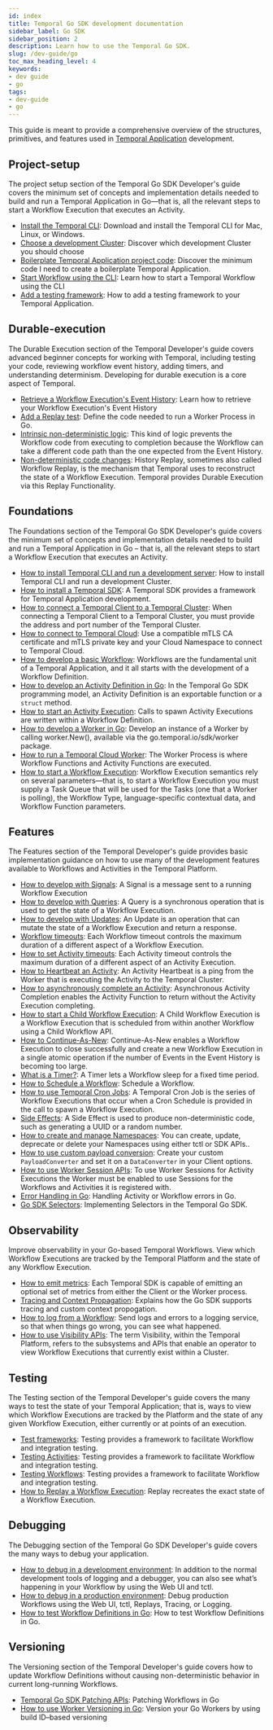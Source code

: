 ```yaml
---
id: index
title: Temporal Go SDK development documentation
sidebar_label: Go SDK
sidebar_position: 2
description: Learn how to use the Temporal Go SDK.
slug: /dev-guide/go
toc_max_heading_level: 4
keywords:
- dev guide
- go
tags:
- dev-guide
- go
---
```


<!-- THIS FILE IS GENERATED. DO NOT EDIT THIS FILE DIRECTLY -->

This guide is meant to provide a comprehensive overview of the structures, primitives, and features used in [Temporal Application](/temporal#temporal-application) development.

## Project-setup

The project setup section of the Temporal Go SDK Developer's guide covers the minimum set of concepts and implementation details needed to build and run a Temporal Application in Go—that is, all the relevant steps to start a Workflow Execution that executes an Activity.

- [Install the Temporal CLI](/dev-guide/go/project-setup#install-cli): Download and install the Temporal CLI for Mac, Linux, or Windows.
- [Choose a development Cluster](/dev-guide/go/project-setup#choose-dev-cluster): Discover which development Cluster you should choose
- [Boilerplate Temporal Application project code](/dev-guide/go/project-setup#boilerplate-project): Discover the minimum code I need to create a boilerplate Temporal Application.
- [Start Workflow using the CLI](/dev-guide/go/project-setup#start-workflow): Learn how to start a Temporal Workflow using the CLI
- [Add a testing framework](/dev-guide/go/project-setup#test-framework): How to add a testing framework to your Temporal Application.

## Durable-execution

The Durable Execution section of the Temporal Developer's guide covers advanced beginner concepts for working with Temporal, including testing your code, reviewing workflow event history, adding timers, and understanding determinism. Developing for durable execution is a core aspect of Temporal.

- [Retrieve a Workflow Execution's Event History](/dev-guide/go/durable-execution#retrieve-event-history): Learn how to retrieve your Workflow Execution's Event History
- [Add a Replay test](/dev-guide/go/durable-execution#add-replay-test): Define the code needed to run a Worker Process in Go.
- [Intrinsic non-deterministic logic](/dev-guide/go/durable-execution#intrinsic-non-deterministic-logic): This kind of logic prevents the Workflow code from executing to completion because the Workflow can take a different code path than the one expected from the Event History.
- [Non-deterministic code changes](/dev-guide/go/durable-execution#durability-through-replays): History Replay, sometimes also called Workflow Replay, is the mechanism that Temporal uses to reconstruct the state of a Workflow Execution. Temporal provides Durable Execution via this Replay Functionality.

## Foundations

The Foundations section of the Temporal Go SDK Developer's guide covers the minimum set of concepts and implementation details needed to build and run a Temporal Application in Go – that is, all the relevant steps to start a Workflow Execution that executes an Activity.

- [How to install Temporal CLI and run a development server](/dev-guide/typescript/foundations#run-a-development-server): How to install Temporal CLI and run a development Cluster.
- [How to install a Temporal SDK](/dev-guide/go/foundations#install-a-temporal-sdk): A Temporal SDK provides a framework for Temporal Application development.
- [How to connect a Temporal Client to a Temporal Cluster](/dev-guide/go/foundations#connect-to-a-dev-cluster): When connecting a Temporal Client to a Temporal Cluster, you must provide the address and port number of the Temporal Cluster.
- [How to connect to Temporal Cloud](/dev-guide/go/foundations#connect-to-temporal-cloud): Use a compatible mTLS CA certificate and mTLS private key and your Cloud Namespace to connect to Temporal Cloud.
- [How to develop a basic Workflow](/dev-guide/go/foundations#develop-workflows): Workflows are the fundamental unit of a Temporal Application, and it all starts with the development of a Workflow Definition.
- [How to develop an Activity Definition in Go](/dev-guide/go/foundations#activity-definition): In the Temporal Go SDK programming model, an Activity Definition is an exportable function or a `struct` method.
- [How to start an Activity Execution](/dev-guide/go/foundations#activity-execution): Calls to spawn Activity Executions are written within a Workflow Definition.
- [How to develop a Worker in Go](/dev-guide/go/foundations#develop-worker): Develop an instance of a Worker by calling worker.New(), available via the go.temporal.io/sdk/worker package.
- [How to run a Temporal Cloud Worker](/dev-guide/go/foundations#run-a-temporal-cloud-worker): The Worker Process is where Workflow Functions and Activity Functions are executed.
- [How to start a Workflow Execution](/dev-guide/go/foundations#start-workflow-execution): Workflow Execution semantics rely on several parameters—that is, to start a Workflow Execution you must supply a Task Queue that will be used for the Tasks (one that a Worker is polling), the Workflow Type, language-specific contextual data, and Workflow Function parameters.

## Features

The Features section of the Temporal Developer's guide provides basic implementation guidance on how to use many of the development features available to Workflows and Activities in the Temporal Platform.

- [How to develop with Signals](/dev-guide/go/features#signals): A Signal is a message sent to a running Workflow Execution
- [How to develop with Queries](/dev-guide/go/features#queries): A Query is a synchronous operation that is used to get the state of a Workflow Execution.
- [How to develop with Updates](/dev-guide/go/features#updates): An Update is an operation that can mutate the state of a Workflow Execution and return a response.
- [Workflow timeouts](/dev-guide/go/features#workflow-timeouts): Each Workflow timeout controls the maximum duration of a different aspect of a Workflow Execution.
- [How to set Activity timeouts](/dev-guide/go/features#activity-timeouts): Each Activity timeout controls the maximum duration of a different aspect of an Activity Execution.
- [How to Heartbeat an Activity](/dev-guide/go/features#activity-heartbeats): An Activity Heartbeat is a ping from the Worker that is executing the Activity to the Temporal Cluster.
- [How to asynchronously complete an Activity](/dev-guide/go/features#asynchronous-activity-completion): Asynchronous Activity Completion enables the Activity Function to return without the Activity Execution completing.
- [How to start a Child Workflow Execution](/dev-guide/go/features#child-workflows): A Child Workflow Execution is a Workflow Execution that is scheduled from within another Workflow using a Child Workflow API.
- [How to Continue-As-New](/dev-guide/go/features#continue-as-new): Continue-As-New enables a Workflow Execution to close successfully and create a new Workflow Execution in a single atomic operation if the number of Events in the Event History is becoming too large.
- [What is a Timer?](/dev-guide/go/features#timers): A Timer lets a Workflow sleep for a fixed time period.
- [How to Schedule a Workflow](/dev-guide/go/features#schedule-a-workflow): Schedule a Workflow.
- [How to use Temporal Cron Jobs](/dev-guide/go/features#temporal-cron-jobs): A Temporal Cron Job is the series of Workflow Executions that occur when a Cron Schedule is provided in the call to spawn a Workflow Execution.
- [Side Effects](/dev-guide/go/features#side-effects): A Side Effect is used to produce non-deterministic code, such as generating a UUID or a random number.
- [How to create and manage Namespaces](/dev-guide/go/features#namespaces): You can create, update, deprecate or delete your Namespaces using either tctl or SDK APIs..
- [How to use custom payload conversion](/dev-guide/go/features#custom-payload-conversion): Create your custom `PayloadConverter` and set it on a `DataConverter` in your Client options.
- [How to use Worker Session APIs](/dev-guide/go/features#worker-sessions): To use Worker Sessions for Activity Executions the Worker must be enabled to use Sessions for the Workflows and Activities it is registered with.
- [Error Handling in Go](/dev-guide/go/features#error-handling-in-go): Handling Activity or Workflow errors in Go.
- [Go SDK Selectors](/dev-guide/go/features#selectors): Implementing Selectors in the Temporal Go SDK.

## Observability

Improve observability in your Go-based Temporal Workflows. View which Workflow Executions are tracked by the Temporal Platform and the state of any Workflow Execution.

- [How to emit metrics](/dev-guide/go/observability#metrics): Each Temporal SDK is capable of emitting an optional set of metrics from either the Client or the Worker process.
- [Tracing and Context Propagation](/dev-guide/go/observability#tracing-and-context-propogation): Explains how the Go SDK supports tracing and custom context propogation.
- [How to log from a Workflow](/dev-guide/go/observability#logging): Send logs and errors to a logging service, so that when things go wrong, you can see what happened.
- [How to use Visibility APIs](/dev-guide/go/observability#visibility): The term Visibility, within the Temporal Platform, refers to the subsystems and APIs that enable an operator to view Workflow Executions that currently exist within a Cluster.

## Testing

The Testing section of the Temporal Developer's guide covers the many ways to test the state of your Temporal Application; that is, ways to view which Workflow Executions are tracked by the Platform and the state of any given Workflow Execution, either currently or at points of an execution.

- [Test frameworks](/dev-guide/go/testing#test-frameworks): Testing provides a framework to facilitate Workflow and integration testing.
- [Testing Activities](/dev-guide/go/testing#test-activities): Testing provides a framework to facilitate Workflow and integration testing.
- [Testing Workflows](/dev-guide/go/testing#test-workflows): Testing provides a framework to facilitate Workflow and integration testing.
- [How to Replay a Workflow Execution](/dev-guide/go/testing#replay): Replay recreates the exact state of a Workflow Execution.

## Debugging

The Debugging section of the Temporal Go SDK Developer's guide covers the many ways to debug your application.

- [How to debug in a development environment](/dev-guide/go/debugging#debug-in-a-development-environment): In addition to the normal development tools of logging and a debugger, you can also see what’s happening in your Workflow by using the Web UI and tctl.
- [How to debug in a production environment](/dev-guide/go/debugging#debug-in-a-production-environment): Debug production Workflows using the Web UI, tctl, Replays, Tracing, or Logging.
- [How to test Workflow Definitions in Go](/dev-guide/go/debugging#testing-and-debugging): How to test Workflow Definitions in Go.

## Versioning

The Versioning section of the Temporal Developer's guide covers how to update Workflow Definitions without causing non-deterministic behavior in current long-running Workflows.

- [Temporal Go SDK Patching APIs](/dev-guide/go/versioning#patching): Patching Workflows in Go
- [How to use Worker Versioning in Go](/dev-guide/go/versioning#worker-versioning): Version your Go Workers by using build ID–based versioning

